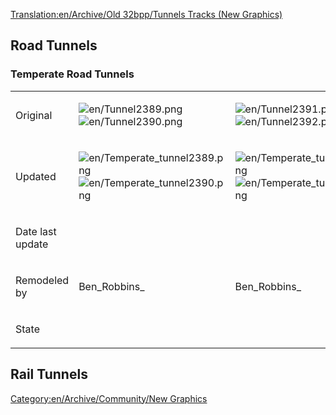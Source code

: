 [[Translation:en/Archive/Old 32bpp/Tunnels Tracks (New Graphics)]]
== Road Tunnels ==
=== Temperate Road Tunnels ===
{| border=1 style="background:#e7ebff;"
!
!
!
!
!
|-
!Original
|[[File:en/Tunnel2389.png]][[File:en/Tunnel2390.png]]
|[[File:en/Tunnel2391.png]][[File:en/Tunnel2392.png]]
|[[File:en/Tunnel2393.png]][[File:en/Tunnel2394.png]]
|[[File:en/Tunnel2395.png]][[File:en/Tunnel2396.png]]
|-
!Updated
|[[File:en/Temperate tunnel2389.png]][[File:en/Temperate tunnel2390.png]]
|[[File:en/Temperate tunnel2391.png]][[File:en/Temperate tunnel2392.png]]
|[[File:en/Temperate tunnel2393.png]][[File:en/Temperate tunnel2394.png]]
|[[File:en/Temperate tunnel2395.png]][[File:en/Temperate tunnel2396.png]]
|-
!Date last update
|
|
|
|
|-
!Remodeled by
|Ben_Robbins_
|Ben_Robbins_
|Ben_Robbins_
|Ben_Robbins_
|-
!State
{{en/Archive/Old 32bpp/Done}}
{{en/Archive/Old 32bpp/Done}}
{{en/Archive/Old 32bpp/Done}}
{{en/Archive/Old 32bpp/Done}}
|}

== Rail Tunnels ==


[[Category:en/Archive/Community/New Graphics]]